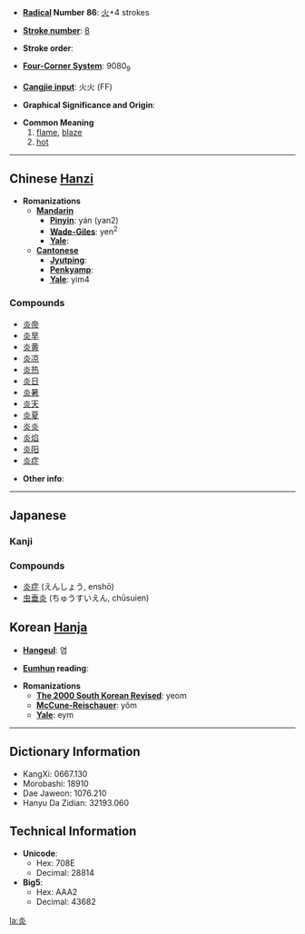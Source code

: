* '''[[Wiktionary:Chinese radical index| Radical]] Number 86''': [[Wiktionary:Chinese radical index 火|火]]+4 strokes

* '''[[Wiktionary:Chinese total strokes index|Stroke number]]''': [[Wiktionary:Chinese total strokes index 8|8]]

* '''Stroke order''': 

* '''[[Wiktionary:Chinese four corner index|Four-Corner System]]''': 9080<sub>9</sub>

* '''[[Wiktionary:Chinese Cangjie index|Cangjie input]]''': 火火 (FF)

* '''Graphical Significance and Origin''': 

* '''Common Meaning'''
*#[[flame]], [[blaze]]
*# [[hot]]

----

== Chinese [[Hanzi]] ==

* '''Romanizations'''
** '''[[Mandarin]]'''
*** '''[[Pinyin]]''': yán (yan2)
*** '''[[Wade-Giles]]''': yen<sup>2</sup>
*** '''[[Yale]]''': 
** '''[[Cantonese]]'''
*** '''[[Jyutping]]''':
*** '''[[Penkyamp]]''': 
*** '''[[Yale]]''': yim4

===Compounds===
*[[炎帝]]
*[[炎旱]]
*[[炎黄]]
*[[炎凉]]
*[[炎热]]
*[[炎日]]
*[[炎暑]]
*[[炎天]]
*[[炎夏]]
*[[炎炎]]
*[[炎焰]]
*[[炎阳]]
*[[炎症]]

* '''Other info''': 

----

== Japanese ==
===Kanji===
{{kanji2|[[えん]] ([[en]]), [[たん]] ([[tan]])|[[ほのお]] ([[honō]]), [[もえる]] ([[moeru]])}}


===Compounds===
* [[炎症]] (えんしょう, enshō)
* [[虫垂炎]] (ちゅうすいえん, chūsuien)

== Korean [[Hanja]] ==

* '''[[Hangeul]]''': 염

* '''[[Eumhun]] reading''': 

* '''Romanizations'''
** '''[[The 2000 South Korean Revised Romanization|The 2000 South Korean Revised]]''': yeom
** '''[[McCune-Reischauer]]''': yŏm
** '''[[Yale]]''': eym

----

== Dictionary Information ==

* KangXi: 0667.130
* Morobashi: 18910
* Dae Jaweon: 1076.210
* Hanyu Da Zidian: 32193.060

== Technical Information ==

* '''Unicode''':
** Hex: 708E
** Decimal: 28814
* '''Big5''':
** Hex: AAA2
** Decimal: 43682

[[la:炎]]